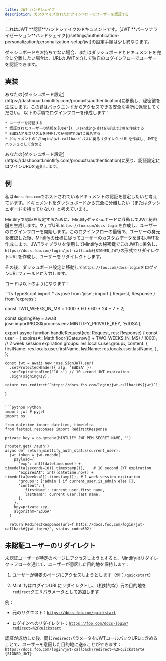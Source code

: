 ```yaml
---
title: JWT ハンドシェイク
description: カスタマイズされたログインフローでユーザーを認証する
---
```


<Info>
  これはJWT **認証**ハンドシェイクのドキュメントです。[JWT **パーソナライゼーション**ハンドシェイク](/settings/authentication-personalization/personalization-setup/jwt)の設定手順は少し異なります。
</Info>

ダッシュボードをお持ちでない場合、またはダッシュボードとドキュメントを完全に分離したい場合は、URLのJWTを介して独自のログインフローでユーザーを認証できます。

## 実装

<Steps>
  <Step title="Generate a private key">
    あなたの[ダッシュボード設定](https://dashboard.mintlify.com/products/authentication)に移動し、秘密鍵を生成します。この鍵はバックエンドからアクセスできる安全な場所に保管してください。
  </Step>

  <Step title="Create a login flow">
    以下の手順でログインフローを作成します：

    * ユーザーを認証する
    * 認証されたユーザーの情報を[User](../sending-data)形式でJWTを作成する
    * EdDSAアルゴリズムを使用して秘密鍵でJWTに署名する
    * ドキュメントの`/login/jwt-callback`パスに戻るリダイレクトURLを作成し、JWTをハッシュとして含める
  </Step>

  <Step title="Configure your Authentication settings">
    あなたの[ダッシュボード設定](https://dashboard.mintlify.com/products/authentication)に戻り、認証設定にログインURLを追加します。
  </Step>
</Steps>

## 例

私は`docs.foo.com`でホストされているドキュメントの認証を設定したいと考えています。ドキュメントをダッシュボードから完全に分離したい（またはダッシュボードを持っていない）と考えています。

Mintlifyで認証を設定するために、Mintlifyダッシュボードに移動してJWT秘密鍵を生成します。ウェブURL`https://foo.com/docs-login`を作成し、ユーザーのログインフローを開始します。このログインフローの最後で、ユーザーの身元を確認した後、Mintlifyの仕様に従ってユーザーのカスタムデータを含むJWTを作成します。JWTライブラリを使用してMintlifyの秘密鍵でこのJWTに署名し、`https://docs.foo.com/login/jwt-callback#{SIGNED_JWT}`の形式でリダイレクトURLを作成し、ユーザーをリダイレクトします。

その後、ダッシュボード設定に移動して`https://foo.com/docs-login`をログインURLフィールドに入力します。

コードは以下のようになります：

<CodeGroup>
  ```ts TypeScript
  import * as jose from 'jose';
  import { Request, Response } from 'express';

  const TWO_WEEKS_IN_MS = 1000 * 60 * 60 * 24 * 7 * 2;

  const signingKey = await jose.importPKCS8(process.env.MINTLIFY_PRIVATE_KEY, 'EdDSA');

  export async function handleRequest(req: Request, res: Response) {
    const user = {
      expiresAt: Math.floor((Date.now() + TWO_WEEKS_IN_MS) / 1000), // 2 week session expiration
      groups: res.locals.user.groups,
      content: {
        firstName: res.locals.user.firstName,
        lastName: res.locals.user.lastName,
      },
    };

    const jwt = await new jose.SignJWT(user)
      .setProtectedHeader({ alg: 'EdDSA' })
      .setExpirationTime('10 s') // 10 second JWT expiration
      .sign(signingKey);

    return res.redirect(`https://docs.foo.com/login/jwt-callback#${jwt}`);
  }
  ```

  ```python Python
  import jwt # pyjwt
  import os

  from datetime import datetime, timedelta
  from fastapi.responses import RedirectResponse

  private_key = os.getenv(MINTLIFY_JWT_PEM_SECRET_NAME, '')

  @router.get('/auth')
  async def return_mintlify_auth_status(current_user):
    jwt_token = jwt.encode(
      payload={
        'exp': int((datetime.now() + timedelta(seconds=10)).timestamp()),    # 10 second JWT expiration
        'expiresAt': int((datetime.now() + timedelta(weeks=2)).timestamp()), # 1 week session expiration
        'groups': ['admin'] if current_user.is_admin else [],
        'content': {
          'firstName': current_user.first_name,
          'lastName': current_user.last_name,
        },
      },
      key=private_key,
      algorithm='EdDSA'
    )

    return RedirectResponse(url=f'https://docs.foo.com/login/jwt-callback#{jwt_token}', status_code=302)
  ```
</CodeGroup>

## 未認証ユーザーのリダイレクト

未認証ユーザーが特定のページにアクセスしようとすると、Mintlifyはリダイレクトフローを通じて、ユーザーが意図した目的地を保持します：

1. ユーザーが特定のページにアクセスしようとします（例：`/quickstart`）

2. MintlifyはログインURLにリダイレクトし、（相対的な）元の目的地を`redirect`クエリパラメータとして追加します

例：

* 元のリクエスト：[`https://docs.foo.com/quickstart`](https://docs.foo.com/quickstart)

* ログインへのリダイレクト：[`https://foo.com/docs-login?redirect=%2Fquickstart`](https://foo.com/docs-login?redirect=%2Fquickstart)

認証が成功した後、同じ`redirect`パラメータをJWTコールバックURLに含めることで、ユーザーを意図した目的地に送ることができます：
`https://docs.foo.com/login/jwt-callback?redirect=%2Fquickstart#{SIGNED_JWT}`
